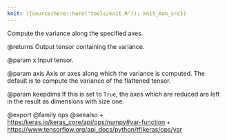 ```yaml
---
knit: ({source(here::here("tools/knit.R")); knit_man_src})
---
```

Compute the variance along the specified axes.

@returns
    Output tensor containing the variance.

@param x
Input tensor.

@param axis
Axis or axes along which the variance is computed. The default
is to compute the variance of the flattened tensor.

@param keepdims
If this is set to `True`, the axes which are reduced are left
in the result as dimensions with size one.

@export
@family ops
@seealso
+ <https:/keras.io/keras_core/api/ops/numpy#var-function>
+ <https://www.tensorflow.org/api_docs/python/tf/keras/ops/var>
